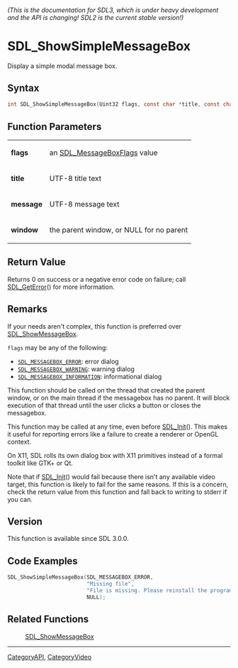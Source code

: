 ====== (This is the documentation for SDL3, which is under heavy development and the API is changing! SDL2 is the current stable version!) ======
= SDL_ShowSimpleMessageBox =

Display a simple modal message box.

== Syntax ==

<syntaxhighlight lang='c'>
int SDL_ShowSimpleMessageBox(Uint32 flags, const char *title, const char *message, SDL_Window *window);
</syntaxhighlight>

== Function Parameters ==

{|
|'''flags'''
|an [[SDL_MessageBoxFlags]] value
|-
|'''title'''
|UTF-8 title text
|-
|'''message'''
|UTF-8 message text
|-
|'''window'''
|the parent window, or NULL for no parent
|}

== Return Value ==

Returns 0 on success or a negative error code on failure; call
[[SDL_GetError]]() for more information.

== Remarks ==

If your needs aren't complex, this function is preferred over
[[SDL_ShowMessageBox]].

<code>flags</code> may be any of the following:

* <code>[[SDL_MESSAGEBOX_ERROR]]</code>: error dialog
* <code>[[SDL_MESSAGEBOX_WARNING]]</code>: warning dialog
* <code>[[SDL_MESSAGEBOX_INFORMATION]]</code>: informational dialog

This function should be called on the thread that created the parent
window, or on the main thread if the messagebox has no parent. It will
block execution of that thread until the user clicks a button or closes the
messagebox.

This function may be called at any time, even before [[SDL_Init]](). This
makes it useful for reporting errors like a failure to create a renderer or
OpenGL context.

On X11, SDL rolls its own dialog box with X11 primitives instead of a
formal toolkit like GTK+ or Qt.

Note that if [[SDL_Init]]() would fail because there isn't any available
video target, this function is likely to fail for the same reasons. If this
is a concern, check the return value from this function and fall back to
writing to stderr if you can.

== Version ==

This function is available since SDL 3.0.0.

== Code Examples ==

<syntaxhighlight lang='c++'>
SDL_ShowSimpleMessageBox(SDL_MESSAGEBOX_ERROR,
                         "Missing file",
                         "File is missing. Please reinstall the program.",
                         NULL);
</syntaxhighlight>

== Related Functions ==

:[[SDL_ShowMessageBox]]

----
[[CategoryAPI]], [[CategoryVideo]]


